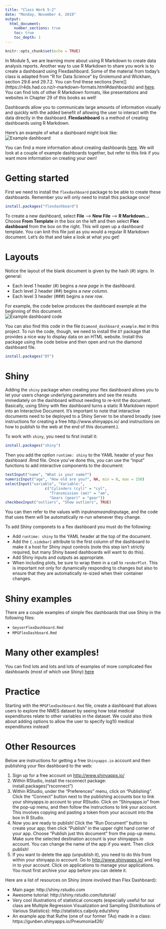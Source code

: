 ```yaml
---
title: "Class Work 5-2"
date: "Monday, November 4, 2019"
output: 
  html_document:
    number_sections: true
    toc: true
    toc_depth: 1
---
```

```r
knitr::opts_chunk$set(echo = TRUE)
```

In Module 5, we are learning more about using R Markdown to create data analysis reports.  Another way to use R Markdown to share you work is to create a dashboard using Flexdashboard.  Some of the material from today's class is adapted from "R for Data Science" by Grolemund and Wickham, section 29.6 and 29.7.2.  You can find these sections [here]](https://r4ds.had.co.nz/r-markdown-formats.html#dashboards) and [here](https://r4ds.had.co.nz/r-markdown-formats.html#shiny). You can find lots of other R Markdown formats, like presentations and websites in Chapter 29 of this books as well!

Dashboards allow you to communicate large amounts of information visually and quickly with the added benefit of allowing the user to interact with the data directly in the dashboard. **Flexdashboard** is a method of creating dashboards using R Markdown.  

Here's an example of what a dashboard might look like:
![Example dashboard](example_dashboard.png)

You can find a more information about creating dashboards [here](https://rmarkdown.rstudio.com/flexdashboard/).  We will look at a couple of example dashboards together, but refer to this link if you want more information on creating your own!

# Getting started

First we need to install the `flexdashboard` package to be able to create these dashboards.  Remember you will only need to install this package once!
```r
install.packages("flexdashboard")
```

To create a new dashboard, select **File** --> **New File** --> **R Markdown...**  Choose **From Template** in the box on the left and then select **Flex dashboard** from the box on the right.  This will open up a dashboard template.  You can knit this file just as you would a regular R Markdown document.  Let's do that and take a look at what you get!

# Layouts

Notice the layout of the blank document is given by the hash (#) signs.  In general:

* Each level 1 header (#) begins a *new page* in the dashboard.
* Each level 2 header (##) begins a *new column*.
* Each level 3 header (###) begins a *new row*.

For example, the code below produces the dashboard example at the beginning of this document.  
![Example dashboard code](example_dashboard_code.png)

You can also find this code in the file `Diamond_dashboard_example.Rmd` in this project. To run the code, though, we need to install the `DT` package that provides a nice way to display data on an HTML website.  Install this package using the code below and then open and run the diamond dashboard file.
```r
install.packages("DT")
```

# Shiny

Adding the `shiny` package when creating your flex dashboard allows you to let your users change underlying parameters and see the results immediately on the dashboard without needing to re-knit the document.  Basically, using Shiny with flex dashboard turns a static R Markdown report into an Interactive Document. It’s important to note that interactive documents need to be deployed to a Shiny Server to be shared broadly (see instructions for creating a free http://www.shinyapps.io/ and instructions on how to publish to the web at the end of this document.).

To work with `shiny`, you need to first install it:
```r
install.packages("shiny")
```

Then you add the option `runtime: shiny` to the YAML header of your flex dashboard .Rmd file.  Once you've done this, you can use the “input” functions to add interactive components to the document:

```r
textInput("name", "What is your name?")
numericInput("age", "How old are you?", NA, min = 0, max = 150)
selectInput("variable", "Variable:",
                  c("Cylinders (cyl)" = "cyl",
                    "Transmission (am)" = "am",
                    "Gears (gear)" = "gear"))
checkboxInput("outliers", "Show outliers", TRUE)
```

You can then refer to the values with input$name and input$age, and the code that uses them will be automatically re-run whenever they change.

To add Shiny componets to a flex dashboard you must do the following:

* Add `runtime: shiny` to the YAML header at the top of the document.
* Add the `{.sidebar}` attribute to the first column of the dashboard to make it a host for Shiny input controls (note this step isn’t strictly required, but many Shiny based dashboards will want to do this).
* Add Shiny inputs and outputs as appropriate.
* When including plots, be sure to wrap them in a call to `renderPlot`. This is important not only for dynamically responding to changes but also to ensure that they are automatically re-sized when their container changes.

# Shiny examples

There are a couple examples of simple flex dashboards that use Shiny in the following files:

* `GeyserFlexDashboard.Rmd`
* `MPGFlexDashboard.Rmd`

# Many other examples!

You can find lots and lots and lots of examples of more complicated flex dashboards (most of which use Shiny) [here](https://rmarkdown.rstudio.com/flexdashboard/examples.html)

# Practice

Starting with the `MPGFlexDashboard.Rmd` file, create a dashboard that allows users to explore the NMES dataset by seeing how total medical expenditures relate to other variables in the dataset.  We could also think about adding options to allow the user to specify log10 medical expenditures instead!

# Other Resources

Below are instructions for getting a free `Shinyapps.io` account and then publishing your flex dashboard to the web:

1. Sign up for a free account on [http://www.shinyapps.io/](http://www.shinyapps.io/)
2. Within RStudio, install the rsconnect package: install.packages("rsconnect")
3. Within RStudio, under the "Preferences" menu, click on "Publishing".  Click the "Connect" button next to the publishing accounts box to link your shinyapps.io account to your RStudio.  Click on "Shinyapps.io" from the pop-up menu, and then follow the instructions to link your account. This involves copying and pasting a token from your account into the box in R Studio.
4. Now you are ready to publish!  Click the "Run Document" button to create your app; then click "Publish" in the upper right hand corner of your app. Choose "Publish just this document" from the pop-up menu.  Make sure the selected destination account is your shinyapps.io account.  You can change the name of the app if you want.  Then click publish!
5. If you want to delete the app (unpublish it), you need to do this from within your shinyapp.io account.  Go to [http://www.shinyapps.io/](http://www.shinyapps.io/) and log in to your account.  Click on applications to manage your applications.  You must first archive your app before you can delete it.

Here are a list of resources on Shiny (more involved than Flex Dashboard):

* Main page: http://shiny.rstudio.com
* Awesome tutorial: http://shiny.rstudio.com/tutorial/
* Very cool illustrations of statistical concepts (especially useful for our class are Multiple Regression Visualization and Sampling Distributions of Various Statistics): http://statistics.calpoly.edu/shiny
* An example app that Ruthe (one of our former TAs) made in a class: https://gunben.shinyapps.io/Pneumonia426/





